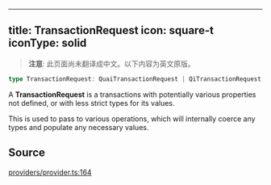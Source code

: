 <!-- AUTO-GENERATED-CONTENT:START (ENGLISH-COPY) -->
---
title: TransactionRequest
icon: square-t
iconType: solid
---

> **注意**: 此页面尚未翻译成中文。以下内容为英文原版。

```ts
type TransactionRequest: QuaiTransactionRequest | QiTransactionRequest;
```

A **TransactionRequest** is a transactions with potentially various properties not defined, or with less strict types
for its values.

This is used to pass to various operations, which will internally coerce any types and populate any necessary values.

## Source

[providers/provider.ts:164](https://github.com/dominant-strategies/quais.js/blob/c1c12d43f9d34c6baad2b0542bd6d0acd6fefcbf/src/providers/provider.ts#L164)

